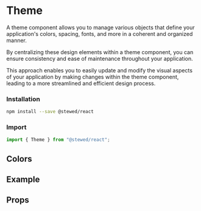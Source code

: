 
# Theme

A theme component allows you to manage various objects that define your application's colors, spacing, fonts, and more in a coherent and organized manner. 

By centralizing these design elements within a theme component, you can ensure consistency and ease of maintenance throughout your application. 

This approach enables you to easily update and modify the visual aspects of your application by making changes within the theme component, 
leading to a more streamlined and efficient design process.

### Installation

```bash
npm install --save @stewed/react
```

### Import

```js
import { Theme } from "@stewed/react";
```

<Meta of={ThemeStories} />

## Colors

<Canvas of={ThemeStories.Colors} sourceState="none"/>

## Example

<Canvas of={ThemeStories.Example}/>

## Props

<ArgTypes of={ThemeStories} />
